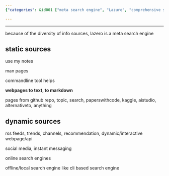 ```yaml
---
{"categories": &id001 ["meta search engine", "Lazure", "comprehensive searches", "static resources", "dynamic resources", "markdown pages", "GitHub repos"], "category": "Meta Search Engines", "date": "2022-10-06 10:29:25", "description": "Lazure is a meta search engine designed to provide comprehensive searches by aggregating information from various sources, such as static pages and repositories on GitHub, as well as dynamic resources like RSS feeds and social media platforms.", "tags": *id001, "title": "lazero search tool document preparation"}

---
```


------

because of the diversity of info sources, lazero is a meta search engine

## static sources

use my notes

man pages

commandline tool helps

**webpages to text, to markdown**

pages from github repo, topic, search, paperswithcode, kaggle, aistudio, alternativeto, anything

## dynamic sources

rss feeds, trends, channels, recommendation, dynamic/interactive webpage/api

social media, instant messaging

online search engines

offline/local search engine like cli based search engine

